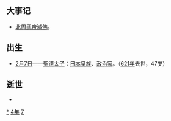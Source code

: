 {{yearTOC|574|高昌'''[[延昌_(麴乾固)|延昌]]十四年'''；北齊'''[[武平_(高纬)|武平]]五年'''；西梁'''[[天保_(萧岿)|天保]]十三年'''；南朝陳'''[[太建|太建]]六年'''；北周'''[[建德_(宇文邕)|建德]]三年'''；新罗'''[[鴻濟|鴻濟]]三年'''}}

== 大事记 ==
*[[北周武帝滅佛|北周武帝滅佛]]。

== 出生 ==
*[[2月7日|2月7日]]——[[聖德太子|聖德太子]]：[[日本|日本]][[皇族|皇族]]、[[政治家|政治家]]。（[[621年|621年]]去世，47岁）

== 逝世 ==
{{Wikisource year mention}}
*

[[Category:574年|*]]
[[Category:570年代|4年]]
[[Category:6世纪各年|7]]
